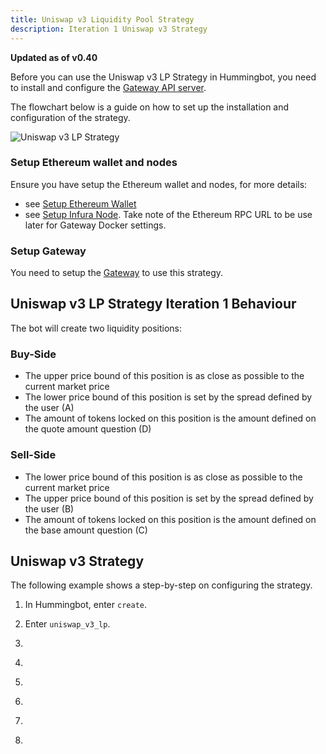 ```yaml
---
title: Uniswap v3 Liquidity Pool Strategy
description: Iteration 1 Uniswap v3 Strategy
---
```




**Updated as of v0.40**

Before you can use the Uniswap v3 LP Strategy in Hummingbot, you need to install and configure the [Gateway API server](/gateway/installation).

The flowchart below is a guide on how to set up the installation and configuration of the strategy.

![Uniswap v3 LP Strategy](/img/uniswapv3-strat-diagram.jpg)

### Setup Ethereum wallet and nodes

Ensure you have setup the Ethereum wallet and nodes, for more details:

- see [Setup Ethereum Wallet](https://docs.hummingbot.io/operation/connect-exchange/#setup-ethereum-wallet)
- see [Setup Infura Node](https://docs.hummingbot.io/operation/connect-exchange/#option-1-infura). Take note of the Ethereum RPC URL to be use later for Gateway Docker settings.

### Setup Gateway

You need to setup the [Gateway](/gateway/installation) to use this strategy.

## Uniswap v3 LP Strategy Iteration 1 Behaviour

The bot will create two liquidity positions:

### Buy-Side

- The upper price bound of this position is as close as possible to the current market price
- The lower price bound of this position is set by the spread defined by the user (A)
- The amount of tokens locked on this position is the amount defined on the quote amount question (D)

### Sell-Side

- The lower price bound of this position is as close as possible to the current market price
- The upper price bound of this position is set by the spread defined by the user (B)
- The amount of tokens locked on this position is the amount defined on the base amount question (C)

## Uniswap v3 Strategy

The following example shows a step-by-step on configuring the strategy.

1. In Hummingbot, enter `create`.

2. Enter `uniswap_v3_lp`.

   <Prompt
     prompt="What is your market making strategy?"
     response=">>> uniswap_v3_lp"
   />

3. <Prompt
     prompt="Enter the pair you would like to provide liquidity to (e.g. WETH-DAI)"
     response=">>> WETH-DAI"
   />

4. <Prompt
     prompt="On which fee tier do you want to provide liquidity on? (LOW/MEDIUM/HIGH)"
     response=">>> Medium"
   />

5. <Prompt
     prompt="How wide apart(in percentage) do you want the lower price to be from the upper price for buy position? (Enter 1 to indicate 1%)"
     response=">>> "
   />

6. <Prompt
     prompt="How wide apart(in percentage) do you want the lower price to be from the upper price for sell position? (Enter 1 to indicate 1%)"
     response=">>> "
   />

7. <Prompt
     prompt="How much of your base token do you want to use?"
     response=">>> "
   />

8. <Prompt
     prompt="How much of your quote token do you want to use?"
     response=">>> "
   />

<Callout
  type="note"
  body=" `Paper_trade` is not applicable for this strategy. Alternatively, you may set up a `kovan_testnet` to help you run some tests without risking funds."
/>
